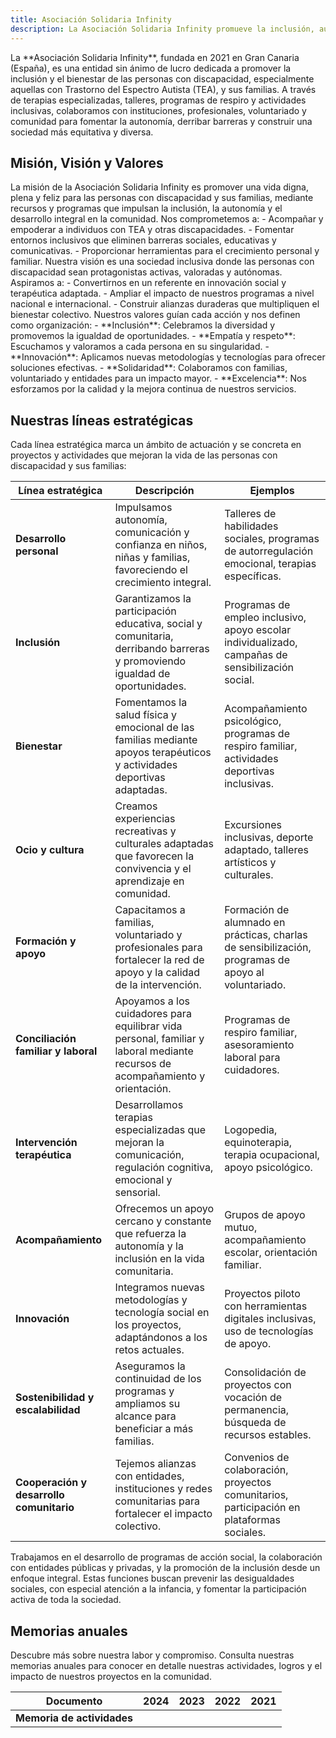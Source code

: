 ```yaml
---
title: Asociación Solidaria Infinity
description: La Asociación Solidaria Infinity promueve la inclusión, autonomía y bienestar de personas con discapacidad y sus familias en Gran Canaria, a través de programas terapéuticos, sociales y formativos.
---
```



<Aside type="note" title="Apoyo a personas con discapacidad y sus familias">
La **Asociación Solidaria Infinity**, fundada en 2021 en Gran Canaria (España), es una entidad sin ánimo de lucro dedicada a promover la inclusión y el bienestar de las personas con discapacidad, especialmente aquellas con Trastorno del Espectro Autista (TEA), y sus familias. A través de terapias especializadas, talleres, programas de respiro y actividades inclusivas, colaboramos con instituciones, profesionales, voluntariado y comunidad para fomentar la autonomía, derribar barreras y construir una sociedad más equitativa y diversa.
</Aside>

## Misión, Visión y Valores

<Tabs>
  <TabItem label="Misión">
    La misión de la Asociación Solidaria Infinity es promover una vida digna, plena y feliz para las personas con discapacidad y sus familias, mediante recursos y programas que impulsan la inclusión, la autonomía y el desarrollo integral en la comunidad. Nos comprometemos a:
    - Acompañar y empoderar a individuos con TEA y otras discapacidades.  
    - Fomentar entornos inclusivos que eliminen barreras sociales, educativas y comunicativas.  
    - Proporcionar herramientas para el crecimiento personal y familiar.  
  </TabItem>
  <TabItem label="Visión">
    Nuestra visión es una sociedad inclusiva donde las personas con discapacidad sean protagonistas activas, valoradas y autónomas. Aspiramos a:
    - Convertirnos en un referente en innovación social y terapéutica adaptada.  
    - Ampliar el impacto de nuestros programas a nivel nacional e internacional.  
    - Construir alianzas duraderas que multipliquen el bienestar colectivo.  
  </TabItem>
  <TabItem label="Valores">
    Nuestros valores guían cada acción y nos definen como organización:
    - **Inclusión**: Celebramos la diversidad y promovemos la igualdad de oportunidades.  
    - **Empatía y respeto**: Escuchamos y valoramos a cada persona en su singularidad.  
    - **Innovación**: Aplicamos nuevas metodologías y tecnologías para ofrecer soluciones efectivas.  
    - **Solidaridad**: Colaboramos con familias, voluntariado y entidades para un impacto mayor.  
    - **Excelencia**: Nos esforzamos por la calidad y la mejora continua de nuestros servicios.  
  </TabItem>
</Tabs>

## Nuestras líneas estratégicas

Cada línea estratégica marca un ámbito de actuación y se concreta en proyectos y actividades que mejoran la vida de las personas con discapacidad y sus familias:

| Línea estratégica | Descripción | Ejemplos |
|-------------------|-------------|----------|
| **Desarrollo personal** | Impulsamos autonomía, comunicación y confianza en niños, niñas y familias, favoreciendo el crecimiento integral. | Talleres de habilidades sociales, programas de autorregulación emocional, terapias específicas. |
| **Inclusión** | Garantizamos la participación educativa, social y comunitaria, derribando barreras y promoviendo igualdad de oportunidades. | Programas de empleo inclusivo, apoyo escolar individualizado, campañas de sensibilización social. |
| **Bienestar** | Fomentamos la salud física y emocional de las familias mediante apoyos terapéuticos y actividades deportivas adaptadas. | Acompañamiento psicológico, programas de respiro familiar, actividades deportivas inclusivas. |
| **Ocio y cultura** | Creamos experiencias recreativas y culturales adaptadas que favorecen la convivencia y el aprendizaje en comunidad. | Excursiones inclusivas, deporte adaptado, talleres artísticos y culturales. |
| **Formación y apoyo** | Capacitamos a familias, voluntariado y profesionales para fortalecer la red de apoyo y la calidad de la intervención. | Formación de alumnado en prácticas, charlas de sensibilización, programas de apoyo al voluntariado. |
| **Conciliación familiar y laboral** | Apoyamos a los cuidadores para equilibrar vida personal, familiar y laboral mediante recursos de acompañamiento y orientación. | Programas de respiro familiar, asesoramiento laboral para cuidadores. |
| **Intervención terapéutica** | Desarrollamos terapias especializadas que mejoran la comunicación, regulación cognitiva, emocional y sensorial. | Logopedia, equinoterapia, terapia ocupacional, apoyo psicológico. |
| **Acompañamiento** | Ofrecemos un apoyo cercano y constante que refuerza la autonomía y la inclusión en la vida comunitaria. | Grupos de apoyo mutuo, acompañamiento escolar, orientación familiar. |
| **Innovación** | Integramos nuevas metodologías y tecnología social en los proyectos, adaptándonos a los retos actuales. | Proyectos piloto con herramientas digitales inclusivas, uso de tecnologías de apoyo. |
| **Sostenibilidad y escalabilidad** | Aseguramos la continuidad de los programas y ampliamos su alcance para beneficiar a más familias. | Consolidación de proyectos con vocación de permanencia, búsqueda de recursos estables. |
| **Cooperación y desarrollo comunitario** | Tejemos alianzas con entidades, instituciones y redes comunitarias para fortalecer el impacto colectivo. | Convenios de colaboración, proyectos comunitarios, participación en plataformas sociales. |

<Aside type="tip" title="Funciones en inclusión social">
Trabajamos en el desarrollo de programas de acción social, la colaboración con entidades públicas y privadas, y la promoción de la inclusión desde un enfoque integral. Estas funciones buscan prevenir las desigualdades sociales, con especial atención a la infancia, y fomentar la participación activa de toda la sociedad.
</Aside>

## Memorias anuales

Descubre más sobre nuestra labor y compromiso. Consulta nuestras memorias anuales para conocer en detalle nuestras actividades, logros y el impacto de nuestros proyectos en la comunidad.

| Documento | 2024 | 2023 | 2022 | 2021 |
|------------|------|------|------|------|
| **Memoria de actividades** | <Badge text="WIP" variant="caution" /> | <DocLink ref="35" text="Memoria 2023" /> | <DocLink ref="34" text="Memoria 2022" /> | <DocLink ref="404" text="No disponible" /> |
